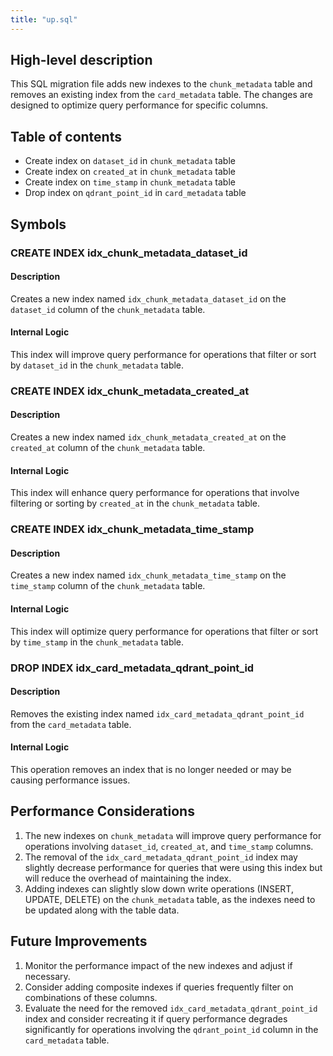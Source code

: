 ```yaml
---
title: "up.sql"
---
```


## High-level description
This SQL migration file adds new indexes to the `chunk_metadata` table and removes an existing index from the `card_metadata` table. The changes are designed to optimize query performance for specific columns.

## Table of contents
- Create index on `dataset_id` in `chunk_metadata` table
- Create index on `created_at` in `chunk_metadata` table
- Create index on `time_stamp` in `chunk_metadata` table
- Drop index on `qdrant_point_id` in `card_metadata` table

## Symbols

### CREATE INDEX idx_chunk_metadata_dataset_id
#### Description
Creates a new index named `idx_chunk_metadata_dataset_id` on the `dataset_id` column of the `chunk_metadata` table.

#### Internal Logic
This index will improve query performance for operations that filter or sort by `dataset_id` in the `chunk_metadata` table.

### CREATE INDEX idx_chunk_metadata_created_at
#### Description
Creates a new index named `idx_chunk_metadata_created_at` on the `created_at` column of the `chunk_metadata` table.

#### Internal Logic
This index will enhance query performance for operations that involve filtering or sorting by `created_at` in the `chunk_metadata` table.

### CREATE INDEX idx_chunk_metadata_time_stamp
#### Description
Creates a new index named `idx_chunk_metadata_time_stamp` on the `time_stamp` column of the `chunk_metadata` table.

#### Internal Logic
This index will optimize query performance for operations that filter or sort by `time_stamp` in the `chunk_metadata` table.

### DROP INDEX idx_card_metadata_qdrant_point_id
#### Description
Removes the existing index named `idx_card_metadata_qdrant_point_id` from the `card_metadata` table.

#### Internal Logic
This operation removes an index that is no longer needed or may be causing performance issues.

## Performance Considerations
1. The new indexes on `chunk_metadata` will improve query performance for operations involving `dataset_id`, `created_at`, and `time_stamp` columns.
2. The removal of the `idx_card_metadata_qdrant_point_id` index may slightly decrease performance for queries that were using this index but will reduce the overhead of maintaining the index.
3. Adding indexes can slightly slow down write operations (INSERT, UPDATE, DELETE) on the `chunk_metadata` table, as the indexes need to be updated along with the table data.

## Future Improvements
1. Monitor the performance impact of the new indexes and adjust if necessary.
2. Consider adding composite indexes if queries frequently filter on combinations of these columns.
3. Evaluate the need for the removed `idx_card_metadata_qdrant_point_id` index and consider recreating it if query performance degrades significantly for operations involving the `qdrant_point_id` column in the `card_metadata` table.